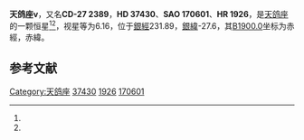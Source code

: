 {{Starbox begin
| name = 天鸽座ν
}}
{{Starbox observe
| epoch = [[J2000.0|J2000.0]]
| constell = [[天鸽座|天鸽座]]<ref name=SIMBAD>{{cite web
 | url=http://simbad.u-strasbg.fr/simbad/sim-id?Ident=HR+1926
 | title=Pulsating variable Star
 | publisher=Centre de Données astronomiques de Strasbourg
 | work=SIMBAD
 | accessdate=2012-07-13
 | archive-date=2016-03-15
 | archive-url=https://web.archive.org/web/20160315115056/http://simbad.u-strasbg.fr/simbad/sim-id?Ident=HR+1926
 | dead-url=no
 }}</ref><ref name=DATA>{{cite web
 | url=http://vizier.u-strasbg.fr/viz-bin/VizieR-5?-out.add=.&-source=5050&-corr=PK=HR&-out.max=9999&HR=1926
 | title=VizieR Detailed Page
 | accessdate=2012-07-13
 | archive-date=2016-03-05
 | archive-url=https://web.archive.org/web/20160305210114/http://vizier.u-strasbg.fr/viz-bin/VizieR-5?-out.add=.&-source=5050&-corr=PK=HR&-out.max=9999&HR=1926
 | dead-url=no
 }}</ref>
| 星官 = 
| ra = {{RA|5|37|16.5}}<ref name=SIMBAD /><ref name=DATA />
| dec = {{DEC|-27|52|17}}<ref name=SIMBAD /><ref name=DATA />
| appmag_v = 6.16<ref name=SIMBAD /><ref name=DATA />
}}
{{Starbox character
| class = F0IV<ref name=SIMBAD /><ref name=DATA />
| b-v = 0.34<ref name=SIMBAD /><ref name=DATA />
| u-b = <ref name=SIMBAD /><ref name=DATA />
| r-i = <ref name=SIMBAD /><ref name=DATA />
| variable = 
}}
{{Starbox astrometry
| radial_v = 
| prop_mo_ra = 27
| parallax = 
| p_error = 
}}
{{Starbox catalog
| names =CD-27 2389，[[SAO星表|SAO]] 170601，[[HD星表|HD]] 37430，[[HR星表|HR]] 1926}}
{{Starbox reference |Simbad=HR+1926}}
{{Starbox end}}

'''天鸽座ν'''，又名'''CD-27 2389'''，'''HD 37430'''、'''SAO 170601'''、'''HR 1926'''，是[[天鸽座|天鸽座]]的一颗恒星<ref name=SIMBAD /><ref name=DATA />，视星等为6.16，位于[[銀道座標系|銀經]]231.89，[[銀道座標系|銀緯]]-27.6，其[[B1900.0|B1900.0]]坐标为赤經{{RA|5|33|19.4}}，赤緯{{DEC|-27|-27.6|47}}。

== 参考文献 ==
{{reflist}}

{{star-stub}}

{{天鸽座恒星}}
[[Category:天鸽座|Category:天鸽座]]
[[Category:HD和HDE天體|37430]]
[[Category:HR天體|1926]]
[[Category:SAO天體|170601]]